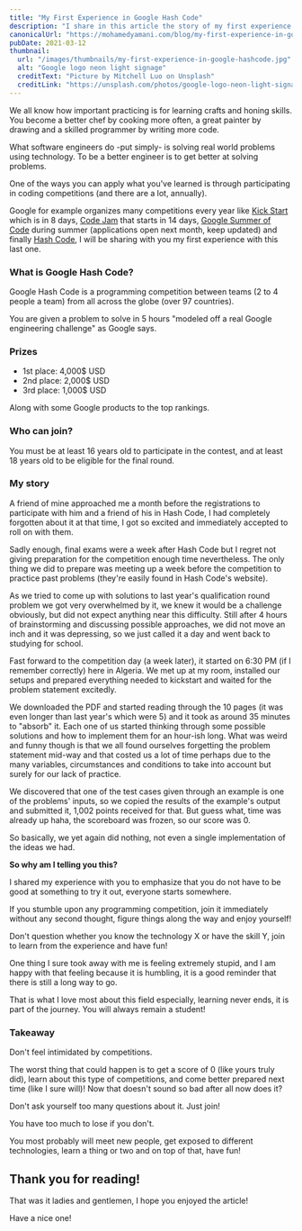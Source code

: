 ```yaml
---
title: "My First Experience in Google Hash Code"
description: "I share in this article the story of my first experience in the Google Hash Code competition and how I got obliterated."
canonicalUrl: "https://mohamedyamani.com/blog/my-first-experience-in-google-hashcode/"
pubDate: 2021-03-12
thumbnail:
  url: "/images/thumbnails/my-first-experience-in-google-hashcode.jpg"
  alt: "Google logo neon light signage"
  creditText: "Picture by Mitchell Luo on Unsplash"
  creditLink: "https://unsplash.com/photos/google-logo-neon-light-signage-jz4ca36oJ_M?utm_medium=referral&utm_source=mohamedyamani.com"
---
```


We all know how important practicing is for learning crafts and honing skills. You become a better chef by cooking more often, a great painter by drawing and a skilled programmer by writing more code.

What software engineers do -put simply- is solving real world problems using technology. To be a better engineer is to get better at solving problems.

One of the ways you can apply what you've learned is through participating in coding competitions (and there are a lot, annually).

Google for example organizes many competitions every year like [Kick Start](https://codingcompetitions.withgoogle.com/kickstart) which is in 8 days, [Code Jam](https://codingcompetitions.withgoogle.com/codejam) that starts in 14 days, [Google Summer of Code](https://summerofcode.withgoogle.com) during summer (applications open next month, keep updated) and finally [Hash Code](https://codingcompetitions.withgoogle.com/hashcode), I will be sharing with you my first experience with this last one.

### What is Google Hash Code?

Google Hash Code is a programming competition between teams (2 to 4 people a team) from all across the globe (over 97 countries).

You are given a problem to solve in 5 hours "modeled off a real Google engineering challenge" as Google says.

### Prizes

- 1st place: 4,000$ USD
- 2nd place: 2,000$ USD
- 3rd place: 1,000$ USD

Along with some Google products to the top rankings.

### Who can join?

You must be at least 16 years old to participate in the contest, and at least 18 years old to be eligible for the final round.

### My story

A friend of mine approached me a month before the registrations to participate with him and a friend of his in Hash Code, I had completely forgotten about it at that time, I got so excited and immediately accepted to roll on with them.

Sadly enough, final exams were a week after Hash Code but I regret not giving preparation for the competition enough time nevertheless. The only thing we did to prepare was meeting up a week before the competition to practice past problems (they're easily found in Hash Code's website).

As we tried to come up with solutions to last year's qualification round problem we got very overwhelmed by it, we knew it would be a challenge obviously, but did not expect anything near this difficulty. Still after 4 hours of brainstorming and discussing possible approaches, we did not move an inch and it was depressing, so we just called it a day and went back to studying for school.

Fast forward to the competition day (a week later), it started on 6:30 PM (if I remember correctly) here in Algeria. We met up at my room, installed our setups and prepared everything needed to kickstart and waited for the problem statement excitedly.

We downloaded the PDF and started reading through the 10 pages (it was even longer than last year's which were 5) and it took as around 35 minutes to "absorb" it. Each one of us started thinking through some possible solutions and how to implement them for an hour-ish long. What was weird and funny though is that we all found ourselves forgetting the problem statement mid-way and that costed us a lot of time perhaps due to the many variables, circumstances and conditions to take into account but surely for our lack of practice.

We discovered that one of the test cases given through an example is one of the problems' inputs, so we copied the results of the example's output and submitted it, 1,002 points received for that. But guess what, time was already up haha, the scoreboard was frozen, so our score was 0.

So basically, we yet again did nothing, not even a single implementation of the ideas we had.

**So why am I telling you this?**

I shared my experience with you to emphasize that you do not have to be good at something to try it out, everyone starts somewhere.

If you stumble upon any programming competition, join it immediately without any second thought, figure things along the way and enjoy yourself!

Don't question whether you know the technology X or have the skill Y, join to learn from the experience and have fun!

One thing I sure took away with me is feeling extremely stupid, and I am happy with that feeling because it is humbling, it is a good reminder that there is still a long way to go.

That is what I love most about this field especially, learning never ends, it is part of the journey. You will always remain a student!

### Takeaway

Don't feel intimidated by competitions.

The worst thing that could happen is to get a score of 0 (like yours truly did), learn about this type of competitions, and come better prepared next time (like I sure will)!
Now that doesn't sound so bad after all now does it?

Don't ask yourself too many questions about it. Just join!

You have too much to lose if you don't.

You most probably will meet new people, get exposed to different technologies, learn a thing or two and on top of that, have fun!

## Thank you for reading!

That was it ladies and gentlemen, I hope you enjoyed the article!

Have a nice one!
